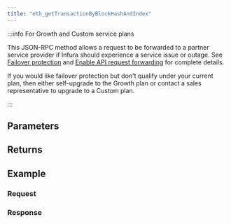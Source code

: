 ```yaml
---
title: "eth_getTransactionByBlockHashAndIndex"
---
```




<Description />

:::info For Growth and Custom service plans

This JSON-RPC method allows a request to be forwarded to a partner service provider if Infura should
experience a service issue or outage. See [Failover protection](../concepts/failover-protection.md)
and [Enable API request forwarding](../how-to/failover-protection-imp-polygon.md)
for complete details.

If you would like failover protection but don't qualify under your current plan, then either
self-upgrade to the Growth plan or contact a sales representative to upgrade to a Custom plan.

:::

## Parameters


<Params />

## Returns


<Returns />

## Example


<Example />

### Request


<Request />

### Response


<Response />

